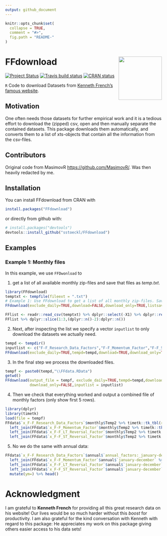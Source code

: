 ```yaml
---
output: github_document
---
```


<!-- README.md is generated from README.Rmd. Please edit that file -->

```r
knitr::opts_chunk$set(
  collapse = TRUE,
  comment = "#>",
  fig.path = "README-"
)
```

# FFdownload <a href='https://github.com/sstoeckl/FFdownload'><img src='man/figures/logo.png' align="right" height="139" /></a>

<!-- badges: start -->
  [![Project Status](https://www.repostatus.org/badges/latest/active.svg)](https://www.repostatus.org/#active)
  [![Travis build status](https://travis-ci.org/sstoeckl/ffdownload.svg?branch=master)](https://travis-ci.org/sstoeckl/ffdownload)
  [![CRAN status](https://www.r-pkg.org/badges/version/FFdownload)](https://CRAN.R-project.org/package=FFdownload)
<!-- badges: end -->


`R` Code to download Datasets from [Kenneth French's famous website](http://mba.tuck.dartmouth.edu/pages/faculty/ken.french/data_library.html).

## Motivation

One often needs those datasets for further empirical work and it is a tedious effort to download the (zipped) csv, open and then manually separate the contained datasets. This package downloads them automatically, and converts them to a list of xts-objects that contain all the information from the csv-files.

## Contributors

Original code from MasimovR <https://github.com/MasimovR/>. Was then heavily redacted by me.

## Installation

You can install FFdownload from CRAN with 
```r
install.packages("FFdownload")
```
or directly from github with:
```r
# install.packages("devtools")
devtools::install_github("sstoeckl/FFdownload")
```

## Examples

### Example 1: Monthly files

In this example, we use `FFDwonload` to 

1.  get a list of all available monthly zip-files and save that files as *temp.txt*.

```r
library(FFdownload)
temptxt <- tempfile(fileext = ".txt")
# Example 1: Use FFdownload to get a list of all monthly zip-files. Save that list as temptxt.
FFdownload(exclude_daily=TRUE,download=FALSE,download_only=TRUE,listsave=temptxt)
```

```r
FFlist <- readr::read_csv(temptxt) %>% dplyr::select(-X1) %>% dplyr::rename(Files=x)
FFlist %>% dplyr::slice(1:3,(dplyr::n()-2):dplyr::n())
```

2.  Next, after inspecting the list we specify a vector `inputlist` to only download the datasets we actually need.

```r
tempd <- tempdir()
inputlist <- c("F-F_Research_Data_Factors","F-F_Momentum_Factor","F-F_ST_Reversal_Factor","F-F_LT_Reversal_Factor")
FFdownload(exclude_daily=TRUE,tempd=tempd,download=TRUE,download_only=TRUE,inputlist=inputlist)
```

3.  In the final step we process the downloaded files.

```r
tempf <- paste0(tempd,"\\FFdata.RData")
getwd()
FFdownload(output_file = tempf, exclude_daily=TRUE,tempd=tempd,download=FALSE,
           download_only=FALSE,inputlist = inputlist)
```

4. Then we check that everything worked and output a combined file of monthly factors (only show first 5 rows).

```r
library(dplyr)
library(timetk)
load(file = tempf)
FFdata$`x_F-F_Research_Data_Factors`$monthly$Temp2 %>% timetk::tk_tbl(rename_index = "ym") %>%
  left_join(FFdata$`x_F-F_Momentum_Factor`$monthly$Temp2 %>% timetk::tk_tbl(rename_index = "ym"),by="ym") %>%
  left_join(FFdata$`x_F-F_LT_Reversal_Factor`$monthly$Temp2 %>% timetk::tk_tbl(rename_index = "ym"),by="ym") %>%
  left_join(FFdata$`x_F-F_ST_Reversal_Factor`$monthly$Temp2 %>% timetk::tk_tbl(rename_index = "ym"),by="ym") %>% head()
```

5. No we do the same with annual data:

```r
FFdata$`x_F-F_Research_Data_Factors`$annual$`annual_factors:_january-december` %>% timetk::tk_tbl(rename_index = "ym") %>%
  left_join(FFdata$`x_F-F_Momentum_Factor`$annual$`january-december` %>% timetk::tk_tbl(rename_index = "ym"),by="ym") %>%
  left_join(FFdata$`x_F-F_LT_Reversal_Factor`$annual$`january-december` %>% timetk::tk_tbl(rename_index = "ym"),by="ym") %>%
  left_join(FFdata$`x_F-F_ST_Reversal_Factor`$annual$`january-december` %>% timetk::tk_tbl(rename_index = "ym"),by="ym") %>%
  mutate(ym=) %>% head()
```

# Acknowledgment

I am grateful to **Kenneth French** for providing all this great research data on his website! Our lives would be so much harder without this *boost* for productivity. I am also grateful for the kind conversation with Kenneth with regard to this package: He appreciates my work on this package giving others easier access to his data sets!
